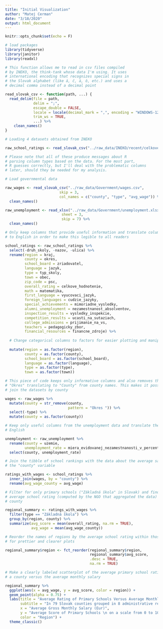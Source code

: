 ```yaml
---
title: "Initial Visualization"
author: "Matej Cerman"
date: "3/18/2020"
output: html_document
---
```


```r
knitr::opts_chunk$set(echo = F)

# load packages
library(tidyverse)
library(janitor)
library(readxl)
```

```r

# This function allows me to read in csv files compiled
# by INEKO, the think-tank whose data I'm using. It uses
# international encoding that recognizes special signs in
# the Slovak alphabet (like á, č, ä, ô, etc.) and uses a
# decimal comma instead of a decimal point

read_slovak_csv <- function(path, ...) {
  read_delim(file = path, 
             delim = ";", 
             escape_double = FALSE, 
             locale = locale(decimal_mark = ",", encoding = "WINDOWS-1252"), 
             trim_ws = TRUE,
             ...) %>%
    clean_names()
}

# Loading 4 datasets obtained from INEKO 

raw_school_ratings <- read_slovak_csv("../raw_data/INEKO/recent/celkove_hodnotenie_2018-19.csv")

# Please note that all of these produce messages about R
# parsing column types based on the data. For the most part,
# R guesses correctly, but I'll deal with the problematic columns
# later, should they be needed for my analysis.

# Load governmental data

raw_wages <- read_slovak_csv("../raw_data/Government/wages.csv",
                         skip = 3,
                         col_names = c("county", "type", "avg_wage")) %>%
  clean_names()

raw_unemployment <- read_xlsx("../raw_data/Government/unemployment.xlsx",
                          sheet = 3,
                          skip = 7) %>%
  clean_names()

```

```r

# Only keep columns that provide useful information and translate column names
# to English in order to make this legible to all readers

school_ratings <- raw_school_ratings %>%
  select(-druh_skoly, -nazov, -ulica) %>%
  rename(region = kraj,
         county = okres,
         school_board = zriadovatel,
         language = jazyk,
         type = typ_skoly,
         town = obec,
         zip_code = psc,
         overall_rating = celkove_hodnotenie,
         math = matematika,
         first_language = vyucovaci_jazyk,
         foreign_languages = cudzie_jazyky,
         special_achievements = mimoriadne_vysledky,
         alumni_unemployment = nezamestnanost_absolventov,
         inspection_results = vysledky_inspekcie,
         competition_results = ucasti_na_sutaziach,
         college_admissions = prijimanie_na_vs,
         teachers = pedagogicky_zbor,
         financial_resources = financne_zdroje) %>%
  
  # Change categorical columns to factors for easier plotting and manipulation
  
  mutate(region = as.factor(region),
         county = as.factor(county),
         school_board = as.factor(school_board),
         language = as.factor(language),
         type = as.factor(type),
         town = as.factor(town))

# This piece of code keeps only informative columns and also removes the word
# "Okres" translating to "County" from county names. This makes it possible to
# join the datasets by county

wages <- raw_wages %>%
  mutate(county = str_remove(county,
                             pattern = "Okres ")) %>%
  select(-type) %>%
  mutate(county = as.factor(county))

# Keep only useful columns from the unemployment data and translate them to
# English

unemployment <- raw_unemployment %>%
  rename(county = uzemie,
         unemployment_rate = miera_evidovanej_nezamestnanosti_v_percent) %>%
  select(county, unemployment_rate)
```

```r

# Join the tibble of school rankings with the data about the average salary by
# the "county" variable

ratings_with_wages <- school_ratings %>%
  inner_join(wages, by = "county") %>%
  rename(avg_wage_county = avg_wage)

# Filter for only primary schools ("Základná škola" in Slovak) and find the
# average school rating (computed by the NGO that aggregated the data) in each
# county

regional_summary <- ratings_with_wages %>%
  filter(type == "Základná škola") %>%
  group_by(region, county) %>%
  summarize(avg_score = mean(overall_rating, na.rm = TRUE),
            avg_wage = mean(avg_wage_county))

# Reorder the names of regions by the average school rating within those regions
# for prettier and clearer plots

regional_summary$region <- fct_reorder(regional_summary$region,
                                       regional_summary$avg_score,
                                       .desc = TRUE,
                                       na.rm = TRUE)

# Make a clearly labeled scatterplot of the average primary school rating within
# a county versus the average monthly salary

regional_summary %>%
  ggplot(aes(x = avg_wage, y = avg_score, color = region)) +
  geom_point(alpha = 0.75) +
  labs(title = "Average Rating of Primary Schools Versus Average Monthly Salary",
       subtitle = "In 79 Slovak counties grouped in 8 administrative regions",
       x = "Average Gross Monthly Salary (Eur)",
       y = "Average Score of Primary Schools \n on a scale from 0 to 10",
       color = "Region") +
  theme_classic()
```



